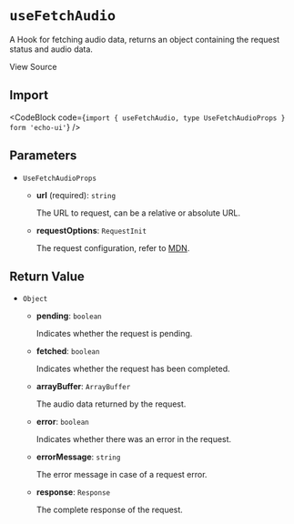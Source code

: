 
# `useFetchAudio`

A Hook for fetching audio data, returns an object containing the request status and audio data.

<Link
  href="https://github.com/codeacme17/echo-ui/blob/main/packages/hooks/useFetchAudio.ts"
  target="_blank"
  size="sm"
  className="flex items-center"
>
  <Github className="w-4 h-4" />
  <span className="ml-2">View Source</span>
</Link>

## Import

<CodeBlock code={`import { useFetchAudio, type UseFetchAudioProps } form 'echo-ui'`} />

## Parameters

- `UseFetchAudioProps`

  - **url** (required): `string`

    The URL to request, can be a relative or absolute URL.

  - **requestOptions**: `RequestInit`

    The request configuration, refer to [MDN](https://developer.mozilla.org/en-US/docs/Web/API/fetch#options).

## Return Value

- `Object`

  - **pending**: `boolean`

    Indicates whether the request is pending.

  - **fetched**: `boolean`

    Indicates whether the request has been completed.

  - **arrayBuffer**: `ArrayBuffer`

    The audio data returned by the request.

  - **error**: `boolean`

    Indicates whether there was an error in the request.

  - **errorMessage**: `string`

    The error message in case of a request error.

  - **response**: `Response`

    The complete response of the request.
